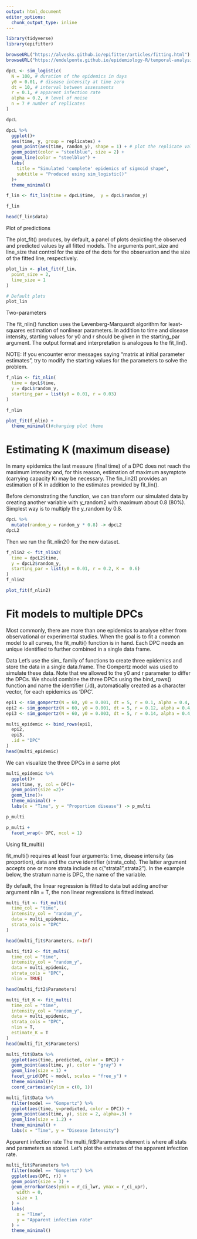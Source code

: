 ```yaml
---
output: html_document
editor_options: 
  chunk_output_type: inline
---
```

```r
library(tidyverse)
library(epifitter)
```

```r
browseURL("https://alvesks.github.io/epifitter/articles/fitting.html")
browseURL("https://emdelponte.github.io/epidemiology-R/temporal-analysis.html#model-fitting")
```

```r
dpcL <- sim_logistic(
  N = 100, # duration of the epidemics in days
  y0 = 0.01, # disease intensity at time zero
  dt = 10, # interval between assessments
  r = 0.1, # apparent infection rate
  alpha = 0.2, # level of noise
  n = 7 # number of replicates
)
```

```r
dpcL
```

```r
dpcL %>% 
  ggplot()+
  aes(time, y, group = replicates) +
  geom_point(aes(time, random_y), shape = 1) + # plot the replicate values
  geom_point(color = "steelblue", size = 2) +
  geom_line(color = "steelblue") +
  labs(
    title = "Simulated 'complete' epidemics of sigmoid shape",
    subtitle = "Produced using sim_logistic()"
  )+
  theme_minimal()
```

```r
f_lin <- fit_lin(time = dpcL$time,  y = dpcL$random_y)
```

```r
f_lin
```

```r
head(f_lin$data)
```

Plot of predictions

The plot_fit() produces, by default, a panel of plots depicting the observed and predicted values by all fitted models. The arguments pont_size and line_size that control for the size of the dots for the observation and the size of the fitted line, respectively.

```r
plot_lin <- plot_fit(f_lin,
  point_size = 2,
  line_size = 1
) 

# Default plots
plot_lin 
```

Two-parameters

The fit_nlin() function uses the Levenberg-Marquardt algorithm for least-squares estimation of nonlinear parameters. In addition to time and disease intensity, starting values for y0 and r should be given in the starting_par argument. The output format and interpretation is analogous to the fit_lin().

NOTE: If you encounter error messages saying “matrix at initial parameter estimates”, try to modify the starting values for the parameters to solve the problem.

```r
f_nlin <- fit_nlin(
  time = dpcL$time,
  y = dpcL$random_y,
  starting_par = list(y0 = 0.01, r = 0.03)
)

```

```r
f_nlin
```

```r
plot_fit(f_nlin) +
  theme_minimal()#changing plot theme
```

# Estimating K (maximum disease)

In many epidemics the last measure (final time) of a DPC does not reach the maximum intensity and, for this reason, estimation of maximum asymptote (carrying capacity K) may be necessary. The fin_lin2() provides an estimation of K in addition to the estimates provided by fit_lin().

Before demonstrating the function, we can transform our simulated data by creating another variable with y_random2 with maximum about 0.8 (80%). Simplest way is to multiply the y_random by 0.8.

```r
dpcL %>% 
  mutate(random_y = random_y * 0.8) -> dpcL2
dpcL2
```

Then we run the fit_nlin2() for the new dataset.

```r
f_nlin2 <- fit_nlin2(
  time = dpcL2$time,
  y = dpcL2$random_y,
  starting_par = list(y0 = 0.01, r = 0.2, K =  0.6)
)
f_nlin2

```

```r
plot_fit(f_nlin2)
```

# Fit models to multiple DPCs

Most commonly, there are more than one epidemics to analyse either from observational or experimental studies. When the goal is to fit a common model to all curves, the fit_multi() function is in hand. Each DPC needs an unique identified to further combined in a single data frame.

Data
Let’s use the sim_ family of functions to create three epidemics and store the data in a single data.frame. The Gompertz model was used to simulate these data. Note that we allowed to the y0 and r parameter to differ the DPCs. We should combine the three DPCs using the bind_rows() function and name the identifier (.id), automatically created as a character vector, for each epidemics as ‘DPC’.

```r
epi1 <- sim_gompertz(N = 60, y0 = 0.001, dt = 5, r = 0.1, alpha = 0.4, n = 4)
epi2 <- sim_gompertz(N = 60, y0 = 0.001, dt = 5, r = 0.12, alpha = 0.4, n = 4)
epi3 <- sim_gompertz(N = 60, y0 = 0.003, dt = 5, r = 0.14, alpha = 0.4, n = 4)

multi_epidemic <- bind_rows(epi1,
  epi2,
  epi3,
  .id = "DPC"
)
head(multi_epidemic)
```

We can visualize the three DPCs in a same plot

```r
multi_epidemic %>% 
  ggplot()+
  aes(time, y, col = DPC)+
  geom_point(size =2)+
  geom_line()+
  theme_minimal() +
  labs(x = "Time", y = "Proportion disease") -> p_multi
```

```r
p_multi
```

```r
p_multi +
  facet_wrap(~ DPC, ncol = 1)
```

Using fit_multi() 

fit_multi() requires at least four arguments: time, disease intensity (as proportion), data and the curve identifier (strata_cols). The latter argument accepts one or more strata include as c("strata1",strata2"). In the example below, the stratum name is DPC, the name of the variable.

By default, the linear regression is fitted to data but adding another argument nlin = T, the non linear regressions is fitted instead.

```r
multi_fit <- fit_multi(
  time_col = "time",
  intensity_col = "random_y",
  data = multi_epidemic,
  strata_cols = "DPC"
)
```

```r
head(multi_fit$Parameters, n=Inf)


```

```r
multi_fit2 <- fit_multi(
  time_col = "time",
  intensity_col = "random_y",
  data = multi_epidemic,
  strata_cols = "DPC",
  nlin = TRUE)
```

```r
head(multi_fit2$Parameters)
```

```r
multi_fit_K <- fit_multi(
  time_col = "time",
  intensity_col = "random_y",
  data = multi_epidemic,
  strata_cols = "DPC",
  nlin = T,
  estimate_K = T
)
head(multi_fit_K$Parameters)

```

```r
multi_fit$Data %>%
  ggplot(aes(time, predicted, color = DPC)) +
  geom_point(aes(time, y), color = "gray") +
  geom_line(size = 1) +
  facet_grid(DPC ~ model, scales = "free_y") +
  theme_minimal()+
  coord_cartesian(ylim = c(0, 1))
```

```r
multi_fit$Data %>%
  filter(model == "Gompertz") %>%
  ggplot(aes(time, y=predicted, color = DPC)) +
  geom_point(aes(time, y), size = 2, alpha=.3) +
  geom_line(size = 1.2) +
  theme_minimal() +
  labs(x = "Time", y = "Disease Intensity")
```

Apparent infection rate
The multi_fit$Parameters element is where all stats and parameters as stored. Let’s plot the estimates of the apparent infection rate.

```r
multi_fit$Parameters %>%
  filter(model == "Gompertz") %>%
  ggplot(aes(DPC, r)) +
  geom_point(size = 3) +
  geom_errorbar(aes(ymin = r_ci_lwr, ymax = r_ci_upr),
    width = 0,
    size = 1
  ) +
  labs(
    x = "Time",
    y = "Apparent infection rate"
  ) +
  theme_minimal()
```

